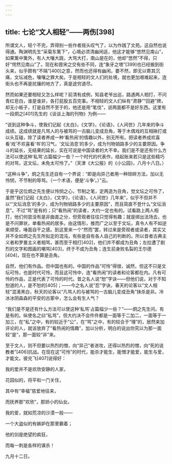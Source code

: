 ```yaml
---
---
---
```

title: 七论“文人相轻”——两伤[398]
---




所谓文人，轻个不完，弄得别一些作者摇头叹气了，以为作践了文苑。这自然也说得通。陶渊明先生“采菊东篱下”，心境必须清幽闲适，他这才能够“悠然见南山”，如果篱中篱外，有人大嚷大跳，大骂大打，南山是在的，他却“悠然”不得，只好“愕然见南山”了。现在和晋宋之交有些不同，连“象牙之塔”[399]也已经搬到街头来，似乎颇有“不隔”[400]之意，然而也还得有幽闲，要不然，即无以寄其沉痛，文坛减色，嚷嚷之罪大矣。于是相轻的文人们的处境，就也更加艰难起来，连街头也不再是扰攘的地方了，真是途穷道尽。

然而如果还要相轻又怎么样呢？前清有成例，知县老爷出巡，路遇两人相打，不问青红皂白，谁是谁非，各打屁股五百完事。不相轻的文人们纵有“肃静”“回避”牌，却无小板子，打是自然不至于的，他还是用“笔伐”，说两面都不是好东西。这里有一段炯之[401]先生的《谈谈上海的刊物》为例——

“说到这种争斗，使我们记起《太白》，《文学》，《论语》，《人间世》几年来的争斗成绩。这成绩就是凡骂人的与被骂的一古脑儿变成丑角，等于木偶戏的互相揪打或以头互碰，除了读者养成一种‘看热闹’的情趣以外，别无所有。把读者养成欢喜看‘戏’不欢喜看‘书’的习气，‘文坛消息’的多少，成为刊物销路多少的主要原因。争斗的延长，无结果的延长，实在可说是中国读者的大不幸。我们是不是还有什么方法可以使这种‘私骂’占篇幅少一些？一个时代的代表作，结起账来若只是这些精巧的对骂，这文坛，未免太可怜了。”（天津《大公报》的《小公园》，八月十八日。）

“这种斗争”，炯之先生还自有一个界说：“即是向异己者用一种琐碎方法，加以无怜悯，不节制的辱骂。（一个术语，便是‘斗争’。）”云。

于是乎这位炯之先生便以怜悯之心，节制之笔，定两造为丑角，觉文坛之可怜了，虽然“我们记起《太白》，《文学》，《论语》，《人间世》几年来”，似乎不但并不以“‘文坛消息’的多少，成为刊物销路多少的主要原因”，而且简直不登什么“文坛消息”。不过“骂”是有的；只“看热闹”的读者，大约一定也有的。试看路上两人相打，他们何尝没有是非曲直之分，但旁观者往往只觉得有趣；就是绑出法场去，也是不问罪状，单看热闹的居多。由这情形，推而广之以至于文坛，真令人有不如逆来顺受，唾面自干之感。到这里来一个“然而”罢，转过来是旁观者或读者，其实又并不全如炯之先生所拟定的混沌，有些是自有各人自己的判断的。所以昔者古典主义者和罗曼主义者相骂，甚而至于相打[402]，他们并不都成为丑角；左拉遭了剧烈的文字和图画的嘲骂[403]，终于不成为丑角；连生前身败名裂的王尔德[404]，现在也不算是丑角。

自然，他们有作品。但中国也有的。中国的作品“可怜”得很，诚然，但这不只是文坛可怜，也是时代可怜，而且这可怜中，连“看热闹”的读者和论客都在内。凡有可怜的作品，正是代表了可怜的时代。昔之名人说“恕”字诀——但他们说，对于不知恕道的人，是不恕的[405]；——今之名人说“忍”字诀，春天的论客以“文人相轻”混淆黑白，秋天的论客以“凡骂人的与被骂的一古脑儿变成丑角”抹杀是非。冷冰冰阴森森的平安的古冢中，怎么会有生人气？

“我们是不是还有什么方法可以使这种‘私骂’占篇幅少一些？”——炯之先生问。有是有的。纵使名之曰“私骂”，但大约决不会件件都是一面等于二加二，一面等于一加三，在“私”之中，有的较近于“公”，在“骂”之中，有的较合于“理”的，居然来加评论的人，就该放弃了“看热闹的情趣”，加以分析，明白的说出你究以为那一面较“是”，那一面较“非”来。

至于文人，则不但要以热烈的憎，向“异己”者进攻，还得以热烈的憎，向“死的说教者”[406]抗战。在现在这“可怜”的时代，能杀才能生，能憎才能爱，能生与爱，才能文。彼兑飞[407]说得好：

我的爱并不是欢欣安静的人家，

花园似的，将平和一门关住，

其中有“幸福”慈爱地往来，

而抚养那“欢欣”，那娇小的仙女。

我的爱，就如荒凉的沙漠一般——

一个大盗似的有嫉妒在那里霸着；

他的剑是绝望的疯狂，

而每一刺是各样的谋杀！

九月十二日。